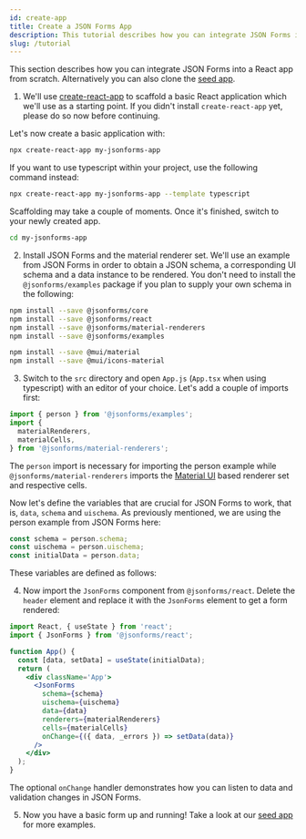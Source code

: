 ```yaml
---
id: create-app
title: Create a JSON Forms App
description: This tutorial describes how you can integrate JSON Forms into a React app from scratch
slug: /tutorial
---
```



This section describes how you can integrate JSON Forms into a React app from scratch.
Alternatively you can also clone the [seed app](https://github.com/eclipsesource/jsonforms-react-seed).

1. We'll use [create-react-app](https://github.com/facebookincubator/create-react-app) to scaffold a basic React application which we'll use as a starting point.
  If you didn't install `create-react-app` yet, please do so now before continuing.

  Let's now create a basic application with:

  ```bash
  npx create-react-app my-jsonforms-app
  ```

  If you want to use typescript within your project, use the following command instead:

  ```bash
  npx create-react-app my-jsonforms-app --template typescript
  ```

  Scaffolding may take a couple of moments.
  Once it's finished, switch to your newly created app.

  ```bash
  cd my-jsonforms-app
  ```

2. Install JSON Forms and the material renderer set.
  We'll use an example from JSON Forms in order to obtain a JSON schema, a corresponding UI schema and a data instance to be rendered.
  You don't need to install the `@jsonforms/examples` package if you plan to supply your own schema in the following:

  ```bash
  npm install --save @jsonforms/core
  npm install --save @jsonforms/react
  npm install --save @jsonforms/material-renderers
  npm install --save @jsonforms/examples

  npm install --save @mui/material
  npm install --save @mui/icons-material
  ```

3. Switch to the `src` directory and open `App.js` (`App.tsx` when using typescript) with an editor of your choice.
  Let's add a couple of imports first:

  ```js
  import { person } from '@jsonforms/examples';
  import {
    materialRenderers,
    materialCells,
  } from '@jsonforms/material-renderers';
  ```

  The `person` import is necessary for importing the person example while `@jsonforms/material-renderers` imports the [Material UI](https://material-ui.com) based renderer set and respective cells.

  Now let's define the variables that are crucial for JSON Forms to work, that is, `data`, `schema` and `uischema`.
  As previously mentioned, we are using the person example from JSON Forms here:

  ```js
  const schema = person.schema;
  const uischema = person.uischema;
  const initialData = person.data;
  ```

  These variables are defined as follows:

  <PersonVars />

4. Now import the `JsonForms` component from `@jsonforms/react`.
  Delete the `header` element and replace it with the `JsonForms` element to get a form rendered:

  ```jsx
  import React, { useState } from 'react';
  import { JsonForms } from '@jsonforms/react';

  function App() {
    const [data, setData] = useState(initialData);
    return (
      <div className='App'>
        <JsonForms
          schema={schema}
          uischema={uischema}
          data={data}
          renderers={materialRenderers}
          cells={materialCells}
          onChange={({ data, _errors }) => setData(data)}
        />
      </div>
    );
  }
  ```

  The optional `onChange` handler demonstrates how you can listen to data and validation changes in JSON Forms.

5. Now you have a basic form up and running!
  Take a look at our [seed app](https://github.com/eclipsesource/jsonforms-react-seed) for more examples.
